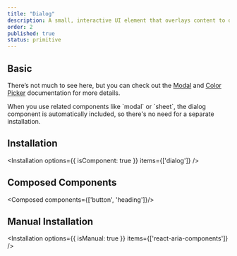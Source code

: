```yaml
---
title: "Dialog"
description: A small, interactive UI element that overlays content to display important information or actions.
order: 2
published: true
status: primitive
---
```


## Basic
There’s not much to see here, but you can check out the [Modal](/docs/components/overlays/modal) and [Color Picker](/docs/components/colors/color-picker) documentation for more details.

<Note>
  When you use related components like `modal` or `sheet`, the dialog component is automatically included, so there's no need for a separate installation.
</Note>

## Installation
<Installation options={{ isComponent: true }} items={['dialog']} />

## Composed Components
<Composed components={['button', 'heading']}/>

## Manual Installation
<Installation options={{ isManual: true }} items={['react-aria-components']} />
<SourceCode toShow='dialog' />
